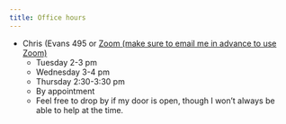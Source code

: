 ```yaml
---
title: Office hours
---
```


  - Chris (Evans 495 or [Zoom (make sure to email me in advance to use Zoom)](https://berkeley.zoom.us/j/95716585832)
     - Tuesday 2-3 pm
     - Wednesday 3-4 pm
     - Thursday 2:30-3:30 pm
     - By appointment
     - Feel free to drop by if my door is open, though I won't always be able to help at the time.

